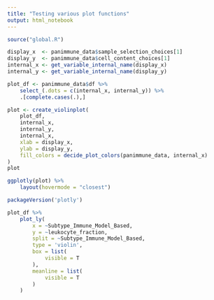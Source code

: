 ```yaml
---
title: "Testing various plot functions"
output: html_notebook
---
```


```r
source("global.R")
```

```r
display_x  <- panimmune_data$sample_selection_choices[1]
display_y  <- panimmune_data$cell_content_choices[1]
internal_x <- get_variable_internal_name(display_x)
internal_y <- get_variable_internal_name(display_y)

plot_df <- panimmune_data$df %>% 
    select_(.dots = c(internal_x, internal_y)) %>% 
    .[complete.cases(.),]

plot <- create_violinplot(
    plot_df,
    internal_x,
    internal_y,
    internal_x,
    xlab = display_x,
    ylab = display_y,
    fill_colors = decide_plot_colors(panimmune_data, internal_x)
)
plot
```


```r
ggplotly(plot) %>% 
    layout(hovermode = "closest")
```

```r
packageVersion('plotly')
```

```r
plot_df %>% 
    plot_ly(
        x = ~Subtype_Immune_Model_Based,
        y = ~leukocyte_fraction,
        split = ~Subtype_Immune_Model_Based,
        type = 'violin',
        box = list(
            visible = T
        ),
        meanline = list(
            visible = T
        )
    )
```

